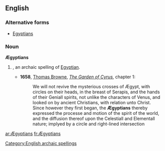 ==English==

===Alternative forms===
*[[Egyptians]]

===Noun===
'''Ægyptians''' {{p}}

# {{plural of|[[Ægyptian#Noun|Ægyptian]]|nodot=1}}, an archaic spelling of [[Egyptian]].
#* '''1658''', [[w:Thomas Browne|Thomas Browne]], ''[[s:The Garden of Cyrus|The Garden of Cyrus]]'', chapter 1:
#*: We will not revive the mysterious crosses of Ægypt, with circles on their heads, in the breast of Serapis, and the hands of their Geniall spirits, not unlike the characters of Venus, and looked on by ancient Christians, with relation unto Christ. Since however they first began, the '''Ægyptians''' thereby expressed the processe and motion of the spirit of the world, and the diffusion thereof upon the Celestiall and Elementall nature; implyed by a circle and right-lined intersection

[[Category:English archaic spellings]]

[[ar:Ægyptians]]
[[fr:Ægyptians]]